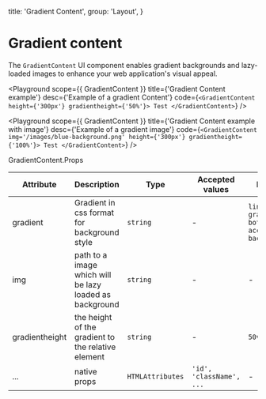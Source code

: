
  title: 'Gradient Content',
  group: 'Layout',
}

# Gradient content

The `GradientContent` UI component enables gradient backgrounds and lazy-loaded images to enhance your web application's visual appeal.


<Playground
  scope={{ GradientContent }}
  title={'Gradient Content example'}
  desc={'Example of a gradient Content'}
  code={`
  <GradientContent height={'300px'} gradientheight={'50%'}>
    Test
  </GradientContent>
  `}
/>

<Playground
  scope={{ GradientContent }}
  title={'Gradient Content example with image'}
  desc={'Example of a gradient image'}
  code={`
  <GradientContent img='/images/blue-background.png' height={'300px'} gradientheight={'100%'}>
    Test
  </GradientContent>
  `}
/>

<Attributes edit="/pages/components/gradient-content.mdx">
<Attributes.Title>GradientContent.Props</Attributes.Title>

| Attribute      | Description                                             | Type             | Accepted values          | Default                                             |
| -------------- | ------------------------------------------------------- | ---------------- | ------------------------ | --------------------------------------------------- |
| gradient       | Gradient in css format for background style             | `string`         | -                        | `linear-gradient(to bottom, accents_1, background)` |
| img            | path to a image which will be lazy loaded as background | `string`         | -                        | -                                                   |
| gradientheight | the height of the gradient to the relative element      | `string`         | -                        | `50vh`                                              |
| ...            | native props                                            | `HTMLAttributes` | `'id', 'className', ...` | -                                                   |

</Attributes>
